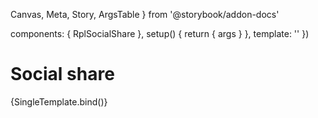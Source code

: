   Canvas,
  Meta,
  Story,
  ArgsTable
} from '@storybook/addon-docs'

  components: { RplSocialShare },
  setup() {
    return { args }
  },
  template: '<RplSocialShare v-bind="args" />'
})

<Meta title='Components/Navigation/Social share' component={RplSocialShare} />

# Social share

<ArgsTable of={RplSocialShare} />

<Canvas>
  <Story
    name='Social share'
    play={a11yStoryCheck}
    args={{
      items: [
        {
          label: 'Facebook',
          url: 'https:/f',
          icon: 'icon-facebook'
        },
        {
          label: 'Twitter',
          url: 'https:/t',
          icon: 'icon-twitter'
        },
        {
          label: 'LinkedIn',
          url: 'https://l',
          icon: 'icon-linkedin'
        }
      ]
    }}
  >
    {SingleTemplate.bind()}
  </Story>
</Canvas>
